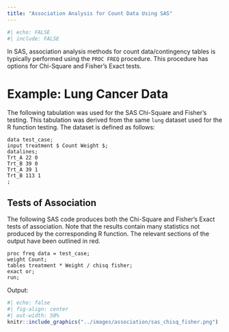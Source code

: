 ```yaml
---
title: "Association Analysis for Count Data Using SAS"
---
```


```r
#| echo: FALSE
#| include: FALSE
```

In SAS, association analysis methods for count data/contingency tables is typically performed using the `PROC FREQ` procedure. This procedure has options for Chi-Square and Fisher's Exact tests.

# Example: Lung Cancer Data

The following tabulation was used for the SAS Chi-Square and Fisher's testing. This tabulation was derived from the same `lung` dataset used for the R function testing. The dataset is defined as follows:

```         
data test_case; 
input treatment $ Count Weight $; 
datalines; 
Trt_A 22 0
Trt_B 39 0
Trt_A 39 1
Trt_B 113 1
; 
```

## Tests of Association

The following SAS code produces both the Chi-Square and Fisher's Exact tests of association. Note that the results contain many statistics not produced by the corresponding R function. The relevant sections of the output have been outlined in red.

```         
proc freq data = test_case;
weight Count;
tables treatment * Weight / chisq fisher;
exact or;
run;
```

Output:

```r
#| echo: false
#| fig-align: center
#| out-width: 50%
knitr::include_graphics("../images/association/sas_chisq_fisher.png")
```
